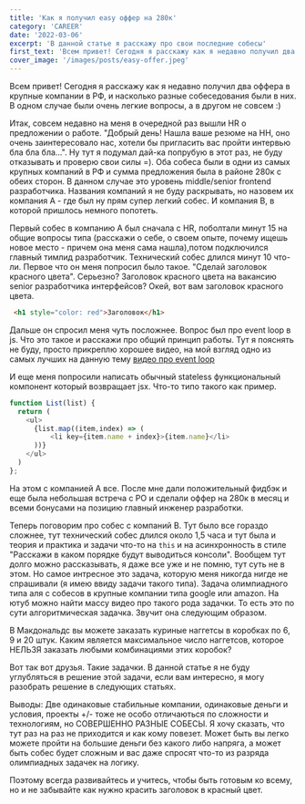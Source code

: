```yaml
---
title: 'Как я получил easy оффер на 280к'
category: 'CAREER'
date: '2022-03-06'
excerpt: 'В данной статье я расскажу про свои последние собесы'
first_text: 'Всем привет! Сегодня я расскажу как я недавно получил два оффера в крупные компании в РФ, и насколько разные собеседования были в них. В одном случае были очень легкие вопросы, а в другом не совсем :)'
cover_image: '/images/posts/easy-offer.jpeg'
---
```


Всем привет! Сегодня я расскажу как я недавно получил два оффера в крупные компании в РФ, и насколько
разные собеседования были в них. В одном случае были очень легкие вопросы, а в другом не совсем :)

Итак, совсем недавно на меня в очередной раз вышли HR о предложении о работе. "Добрый день! Нашла ваше резюме на HH,
оно очень заинтересовало нас, хотели бы пригласить вас пройти интервью бла бла бла...". Ну тут я подумал
дай-ка попрубую в этот раз, не буду отказывать и проверю свои силы =). Оба собеса были в одни из самых
крупных компаний в РФ и сумма предложения была в районе 280к с обеих сторон. В данном случае это уровень middle/senior
frontend разработчика. Названия компаний я не буду раскрывать, но назовем их компания А - где был ну прям супер
легкий собес. И компания B, в которой пришлось немного попотеть.

Первый собес в компанию A был сначала с HR, поболтали минут 15 на общие вопросы типа (расскажи о себе, о своем опыте,
почему ищешь новое место - причем она меня сама нашла),потом подключился главный тимлид разработчик. Технический
собес длился минут 10 что-ли. Первое что он меня попросил было такое. "Сделай заголовок красного цвета". Серьезно?
Заголовок красного цвета на вакансию senior разработчика интерфейсов? Окей, вот вам заголовок красного цвета.

 ```html
  <h1 style="color: red">Заголовок</h1>
```

Дальше он спросил меня чуть посложнее. Вопрос был про event loop в js. Что это такое и расскажи про общий принцип работы.
Тут я пояснять не буду, просто прикреплю хорошее видео, на мой взгляд одно из самых лучших на данную тему [видео про event loop](https://youtu.be/8aGhZQkoFbQ)

И еще меня попроcили написать обычный stateless функциональный компонент который возвращает jsx. Что-то типо такого как пример.

```javascript
function List(list) {
  return (
    <ul>
      {list.map((item,index) => (
          <li key={item.name + index}>{item.name}</li>
      ))}
    </ul>
  )
};
```

На этом с компанией A все. После мне дали положительный фидбэк и еще была небольшая встреча с PO и сделали оффер на 280к
в месяц и всеми бонусами на позицию главный инженер разработки.

Теперь поговорим про собес с компаний B. Тут было все гораздо сложнее, тут технический собес длился около 1,5 часа и тут
была и теория и практика и задачи что-то на `this` и на асинхронность в стиле "Расскажи в каком порядке будут выводиться консоли".
Вообщем тут долго можно рассказывать, я даже все уже и не помню, тут суть не в этом.
Но самое интресное это задача, которую меня никогда нигде не спрашивали (я имею ввиду задачи такого типа). Задача олимпиадного типа аля
с собесов в крупные компании типа google или amazon. На ютуб можно найти массу видео про такого рода задачки.
То есть это по сути алгоритмическая задачка. Звучит она следующим образом.

В Макдональдс вы можете заказать куриные наггетсы в коробках по 6, 9 и 20 штук. Каким является максимальное число наггетсов,
которое НЕЛЬЗЯ заказать любыми комбинациями этих коробок?

Вот так вот друзья. Такие задачки. В данной статье я не буду углубляться в решение этой задачи, если вам интересно, я могу разобрать решение в
следующих статьях.

Выводы: Две одинаковые стабильные компании, одинаковые деньги и условия, проекты +/- тоже не особо отличаються по сложности и технологиям,
но СОВЕРШЕННО РАЗНЫЕ СОБЕСЫ. Я хочу сказать, что тут раз на раз не приходится и как кому повезет. Может быть вы легко можете пройти
на большие деньги без какого либо напряга, а может быть собес будет сложным и вас даже спросят что-то из разряда олимпиадных задачек на логику.

Поэтому всегда развивайтесь и учитесь, чтобы быть готовым ко всему, но и не забывайте как нужно красить заголовок в красный цвет.
